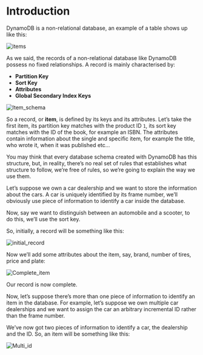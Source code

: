 # Introduction

DynamoDB is a non-relational database, an example of a table shows up like this:

![items](../images/items.png)

As we said, the records of a non-relational database like DynamoDB possess no fixed relationships. A record is mainly characterised by:

- **Partition Key**
- **Sort Key**
- **Attributes**
- **Global Secondary Index Keys**

![Item_schema](../images/item_schema.png)

So a record, or **item**, is defined by its keys and its attributes. Let’s take the first item, its partition key matches with the product ID `1`, its sort key matches with the ID of the book, for example an ISBN. The attributes contain information about the single and specific item, for example the title, who wrote it, when it was published etc…

You may think that every database schema created with DynamoDB has this structure, but, in reality, there’s no real set of rules that establishes what structure to follow, we’re free of rules, so we’re going to explain the way we use them.

Let’s suppose we own a car dealership and we want to store the information about the cars. A car is uniquely identified by its frame number, we’ll obviously use piece of information to identify a car inside the database.

Now, say we want to distinguish between an automobile and a scooter, to do this, we’ll use the sort key.

So, initially, a record will be something like this:

![initial_record](../images/initial_record.png)

Now we’ll add some attributes about the item, say, brand, number of tires, price and plate:

![Complete_item](../images/complete_item.png)

Our record is now complete.

Now, let’s suppose there’s more than one piece of information to identify an item in the database. For example, let’s suppose we own multiple car dealerships and we want to assign the car an arbitrary incremental ID rather than the frame number.

We’ve now got two pieces of information to identify a car, the dealership and the ID. So, an item will be something like this:

![Multi_id](../images/multi_id.png)
